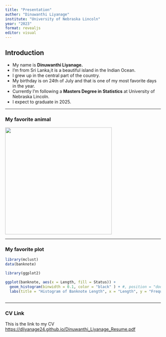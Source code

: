 ---
title: "Presentation"
auther: "Dinuwanthi Liyanage"
institute: "University of Nebraska Lincoln"
year: "2023"
format: revealjs
editor: visual
---

## Introduction

-   My name is **Dinuwanthi Liyanage.**
-   I'm from Sri Lanka,it is a beautiful island in the Indian Ocean.
-   I grew up in the central part of the country.
-   My birthday is on 24th of July and that is one of my most favorite days in the year.
-   Currently I'm following a **Masters Degree in Statistics** at University of Nebraska Lincoln.
-   I expect to graduate in 2025.

------------------------------------------------------------------------

### My favorite animal

![](cat1.jpg){width="345"}

------------------------------------------------------------------------

### My favorite plot

```{r}
library(mclust)
data(banknote)

library(ggplot2)

ggplot(banknote, aes(x = Length, fill = Status)) +
  geom_histogram(binwidth = 0.1, color = "black" ) + #, position = "dodge") 
  labs(title = "Histogram of Banknote Length", x = "Length", y = "Frequency") 



```

------------------------------------------------------------------------

### CV Link

This is the link to my CV <https://dliyanage24.github.io/Dinuwanthi_Liyanage_Resume.pdf>
